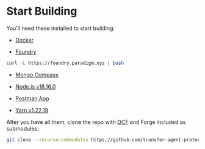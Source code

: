 # Start Building

You'll need these installed to start building:

- [Docker](https://docs.docker.com/get-docker/)

- [Foundry](https://getfoundry.sh/)

```sh
curl -L https://foundry.paradigm.xyz | bash
```

- [Mongo Compass](https://www.mongodb.com/try/download/compass)

- [Node.js v18.16.0](https://nodejs.org/en/download/)

- [Postman App](https://www.postman.com/downloads/)

- [Yarn v1.22.19](https://classic.yarnpkg.com/en/docs/install/#mac-stable)

After you have all them, clone the repo with [OCF](/protocol/tap-ocf) and Forge included as submodules:

```sh
git clone --recurse-submodules https://github.com/transfer-agent-protocol/tap-cap-table.git
```
